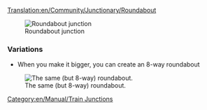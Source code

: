 [[Translation:en/Community/Junctionary/Roundabout]]
{{en/Community/Junctionary/Navigation}}

[[File:en/Community/Junctionary/Roundabout.png|none|frame|Roundabout junction]]

{{en/Community/Junctionary/Junction Criteria|Cheap|1|0|0|2|0|0|0|0|1|1|0||Broken down trains affect whole junction.|
*Can handle up to 2 trains at a time
*When you make it bigger, you can create a 8-way roundabout
*Will cause traffic jams.
*Area: 6 x 6
}}

[[Category:en/Manual/Train Junctions]]

===Variations===
*When you make it bigger, you can create an 8-way roundabout

[[File:en/Community/Junctionary/Basic Roundabout 8-way.png|none|frame|The same (but 8-way) roundabout.]]